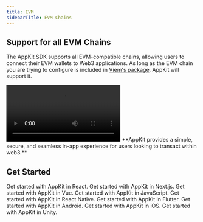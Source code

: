 ```yaml
---
title: EVM
sidebarTitle: EVM Chains
---
```


## Support for all EVM Chains

The AppKit SDK supports all EVM-compatible chains, allowing users to connect their EVM wallets to Web3 applications. As long as the EVM chain you are trying to configure is included in [Viem's package](https://github.com/wevm/viem/blob/main/src/chains/index.ts), AppKit will support it.
<Frame>
<video
  controls
  className="w-400 aspect-video"
  src="/images/EVM.mp4"
></video>
</Frame>
**AppKit provides a simple, secure, and seamless in-app experience for users looking to transact within web3.**
<Card title="Try Demo" href="https://appkit-lab.reown.com/library/solana/" horizontal />

## Get Started
<CardGroup cols={3}>
  <Card title="React" icon="react" href="/appkit/react/core/installation">
    Get started with AppKit in React.
  </Card>

  <Card title="Next.js" icon="square-n" href="/appkit/next/core/installation">
    Get started with AppKit in Next.js.
  </Card>

  <Card title="Vue" icon="vuejs" href="/appkit/vue/core/installation">
    Get started with AppKit in Vue.
  </Card>

  <Card title="JavaScript" icon="js" href="/appkit/javascript/core/installation">
    Get started with AppKit in JavaScript.
  </Card>

  <Card title="React Native" icon="react" href="/appkit/react-native/core/installation">
    Get started with AppKit in React Native.
  </Card>

  <Card title="Flutter" icon="code" href="/appkit/flutter/core/installation">
    Get started with AppKit in Flutter.
  </Card>

  <Card title="Android" icon="android" href="/appkit/android/core/installation">
    Get started with AppKit in Android.
  </Card>

  <Card title="iOS" icon="apple" href="/appkit/ios/core/installation">
    Get started with AppKit in iOS.
  </Card>

  <Card title="Unity" icon="unity" href="/appkit/unity/core/installation">
    Get started with AppKit in Unity.
  </Card>
</CardGroup>
